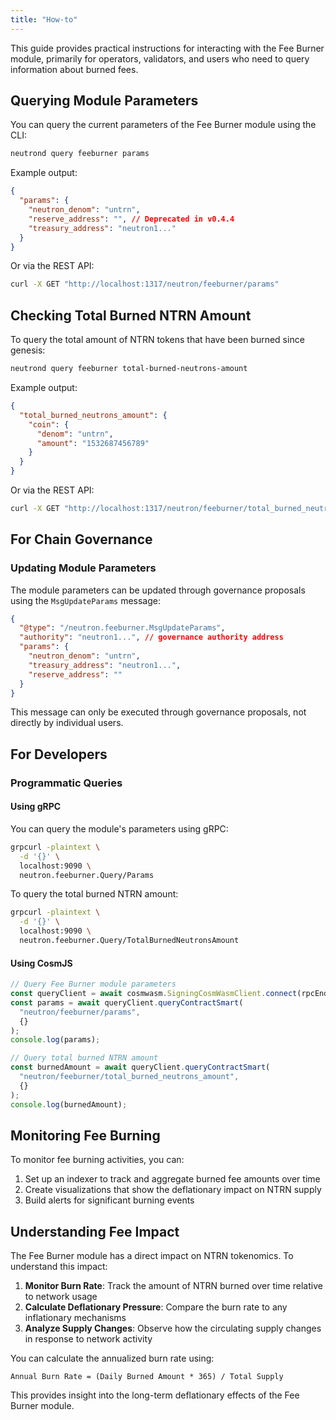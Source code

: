 ```yaml
---
title: "How-to"
---
```


This guide provides practical instructions for interacting with the Fee Burner module, primarily for operators, validators, and users who need to query information about burned fees.

## Querying Module Parameters

You can query the current parameters of the Fee Burner module using the CLI:

```bash
neutrond query feeburner params
```

Example output:
```json
{
  "params": {
    "neutron_denom": "untrn",
    "reserve_address": "", // Deprecated in v0.4.4
    "treasury_address": "neutron1..."
  }
}
```

Or via the REST API:
```bash
curl -X GET "http://localhost:1317/neutron/feeburner/params"
```

## Checking Total Burned NTRN Amount

To query the total amount of NTRN tokens that have been burned since genesis:

```bash
neutrond query feeburner total-burned-neutrons-amount
```

Example output:
```json
{
  "total_burned_neutrons_amount": {
    "coin": {
      "denom": "untrn",
      "amount": "1532687456789"
    }
  }
}
```

Or via the REST API:
```bash
curl -X GET "http://localhost:1317/neutron/feeburner/total_burned_neutrons_amount"
```

## For Chain Governance

### Updating Module Parameters

The module parameters can be updated through governance proposals using the `MsgUpdateParams` message:

```json
{
  "@type": "/neutron.feeburner.MsgUpdateParams",
  "authority": "neutron1...", // governance authority address
  "params": {
    "neutron_denom": "untrn",
    "treasury_address": "neutron1...",
    "reserve_address": ""
  }
}
```

<Note>
This message can only be executed through governance proposals, not directly by individual users.
</Note>

## For Developers

### Programmatic Queries

#### Using gRPC

You can query the module's parameters using gRPC:

```bash
grpcurl -plaintext \
  -d '{}' \
  localhost:9090 \
  neutron.feeburner.Query/Params
```

To query the total burned NTRN amount:

```bash
grpcurl -plaintext \
  -d '{}' \
  localhost:9090 \
  neutron.feeburner.Query/TotalBurnedNeutronsAmount
```

#### Using CosmJS

```javascript
// Query Fee Burner module parameters
const queryClient = await cosmwasm.SigningCosmWasmClient.connect(rpcEndpoint);
const params = await queryClient.queryContractSmart(
  "neutron/feeburner/params",
  {}
);
console.log(params);

// Query total burned NTRN amount
const burnedAmount = await queryClient.queryContractSmart(
  "neutron/feeburner/total_burned_neutrons_amount",
  {}
);
console.log(burnedAmount);
```

## Monitoring Fee Burning

To monitor fee burning activities, you can:

1. Set up an indexer to track and aggregate burned fee amounts over time
2. Create visualizations that show the deflationary impact on NTRN supply
3. Build alerts for significant burning events


## Understanding Fee Impact

The Fee Burner module has a direct impact on NTRN tokenomics. To understand this impact:

1. **Monitor Burn Rate**: Track the amount of NTRN burned over time relative to network usage
2. **Calculate Deflationary Pressure**: Compare the burn rate to any inflationary mechanisms
3. **Analyze Supply Changes**: Observe how the circulating supply changes in response to network activity

You can calculate the annualized burn rate using:
```
Annual Burn Rate = (Daily Burned Amount * 365) / Total Supply
```

This provides insight into the long-term deflationary effects of the Fee Burner module. 